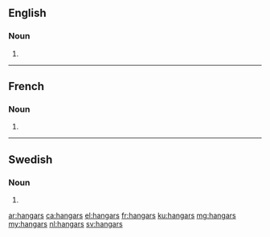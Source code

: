 ==English==

===Noun===
{{head|en|plural}}

# {{plural of|hangar|lang=en}}

----

==French==

===Noun===
{{head|fr|plural|g=?}}

# {{plural of|hangar|lang=fr}}

----

==Swedish==

===Noun===
{{head|sv|noun form}}

# {{sv-noun-form-indef-gen|hangar}}

[[ar:hangars]]
[[ca:hangars]]
[[el:hangars]]
[[fr:hangars]]
[[ku:hangars]]
[[mg:hangars]]
[[my:hangars]]
[[nl:hangars]]
[[sv:hangars]]